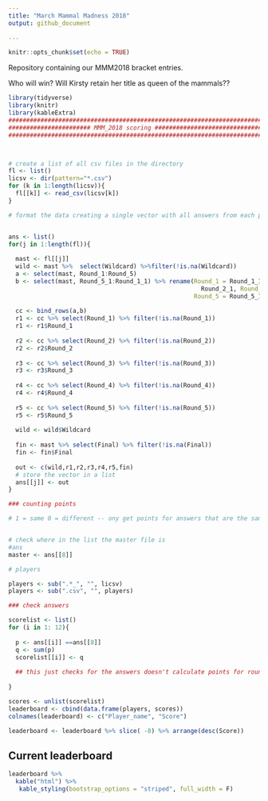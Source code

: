 ---
title: "March Mammal Madness 2018"
output: github_document
  
---

```{r setup, include=FALSE}
knitr::opts_chunk$set(echo = TRUE)
```



Repository containing our MMM2018 bracket entries.

Who will win? Will Kirsty retain her title as queen of the mammals?? 

```{r, echo=FALSE, warning=FALSE, message=FALSE}

library(tidyverse)
library(knitr)
library(kableExtra)
################################################################################
####################### MMM_2018 scoring #######################################
################################################################################



# create a list of all csv files in the directory 
fl <- list()
licsv <- dir(pattern="*.csv")
for (k in 1:length(licsv)){
  fl[[k]] <- read_csv(licsv[k])
}

# format the data creating a single vector with all answers from each player


ans <- list()
for(j in 1:length(fl)){
  
  mast <- fl[[j]]
  wild <- mast %>%  select(Wildcard) %>%filter(!is.na(Wildcard))
  a <- select(mast, Round_1:Round_5)
  b <- select(mast, Round_5_1:Round_1_1) %>% rename(Round_1 = Round_1_1 ,Round_2 = 
                                                      Round_2_1, Round_3 = Round_3_1, Round_4 = Round_4_1, 
                                                    Round_5 = Round_5_1 )
  
  cc <- bind_rows(a,b)
  r1 <- cc %>% select(Round_1) %>% filter(!is.na(Round_1))
  r1 <- r1$Round_1
  
  r2 <- cc %>% select(Round_2) %>% filter(!is.na(Round_2))
  r2 <- r2$Round_2
  
  r3 <- cc %>% select(Round_3) %>% filter(!is.na(Round_3))
  r3 <- r3$Round_3
  
  r4 <- cc %>% select(Round_4) %>% filter(!is.na(Round_4))
  r4 <- r4$Round_4
  
  r5 <- cc %>% select(Round_5) %>% filter(!is.na(Round_5))
  r5 <- r5$Round_5
  
  wild <- wild$Wildcard
  
  fin <- mast %>% select(Final) %>% filter(!is.na(Final))
  fin <- fin$Final
  
  out <- c(wild,r1,r2,r3,r4,r5,fin)
  # store the vector in a list
  ans[[j]] <- out
}

### counting points 

# 1 = same 0 = different -- ony get points for answers that are the same as the master


# check where in the list the master file is 
#ans
master <- ans[[8]]

# players 

players <- sub(".*_", "", licsv)
players <- sub(".csv", "", players)

### check answers 

scorelist <- list()
for (i in 1: 12){
  
  p <- ans[[i]] ==ans[[8]]
  q <- sum(p)
  scorelist[[i]] <- q
  
  ## this just checks for the answers doesn't calculate points for rounds 2 onwards 
  
}

scores <- unlist(scorelist)
leaderboard <- cbind(data.frame(players, scores))
colnames(leaderboard) <- c("Player_name", "Score")

leaderboard <- leaderboard %>% slice( -8) %>% arrange(desc(Score))


```


## Current leaderboard

```{r, echo=FALSE}

leaderboard %>% 
  kable("html") %>%
   kable_styling(bootstrap_options = "striped", full_width = F)

```
